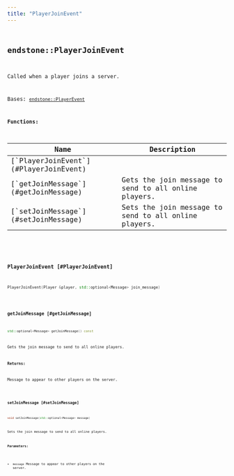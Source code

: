 ```yaml
---
title: "PlayerJoinEvent"
---
```


## <code className="doc-symbol doc-symbol-class"/> endstone::PlayerJoinEvent

Called when a player joins a server.


Bases: [`endstone::PlayerEvent`](player_event)
















**Functions:**

<table>
<thead>
   <tr>
      <th>Name</th>
      <th>Description</th>
   </tr>
</thead>
<tbody>
<tr key="classendstone_1_1_player_join_event_1a57649db75a39610202ffecf345d4e09b">
    <td>[`PlayerJoinEvent`](#PlayerJoinEvent)</td>
    <td></td>
</tr>
<tr key="classendstone_1_1_player_join_event_1af6a9da33988a5734a055434ba384faeb">
    <td>[`getJoinMessage`](#getJoinMessage)</td>
    <td>Gets the join message to send to all online players.</td>
</tr>
<tr key="classendstone_1_1_player_join_event_1a63594b91d25a768fef8edcd5ca24bd93">
    <td>[`setJoinMessage`](#setJoinMessage)</td>
    <td>Sets the join message to send to all online players.</td>
</tr>
</tbody>
</table>

### <code className="doc-symbol doc-symbol-function"/> PlayerJoinEvent [#PlayerJoinEvent]

```cpp
PlayerJoinEvent(Player &player, std::optional<Message> join_message)
```
### <code className="doc-symbol doc-symbol-function"/> getJoinMessage [#getJoinMessage]

```cpp
std::optional<Message> getJoinMessage() const
```

Gets the join message to send to all online players.





**Returns:**

Message to appear to other players on the server. 





        
### <code className="doc-symbol doc-symbol-function"/> setJoinMessage [#setJoinMessage]

```cpp
void setJoinMessage(std::optional<Message> message)
```

Sets the join message to send to all online players.





**Parameters:**


* `message` Message to appear to other players on the server. 




        
